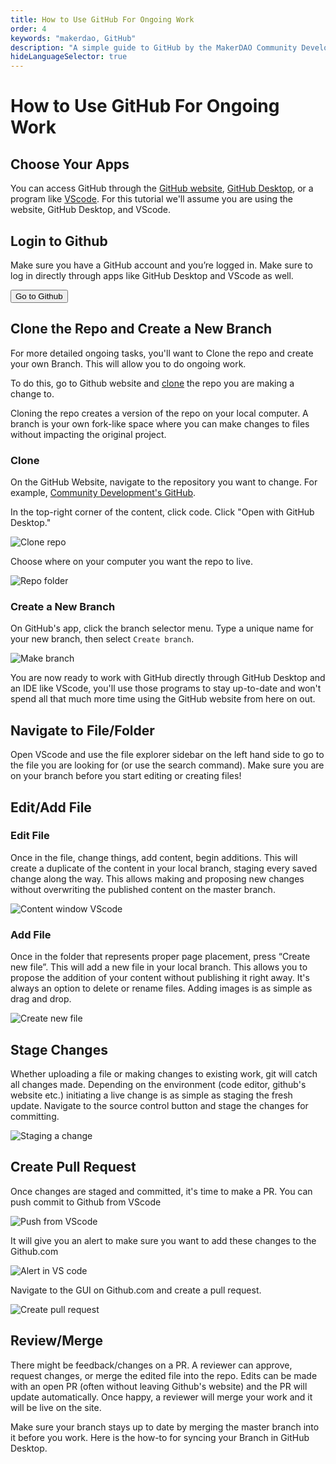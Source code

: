 ```yaml
---
title: How to Use GitHub For Ongoing Work
order: 4
keywords: "makerdao, GitHub"
description: "A simple guide to GitHub by the MakerDAO Community Development team."
hideLanguageSelector: true
---
```


# How to Use GitHub For Ongoing Work

<Process>

<Box>

## Choose Your Apps

You can access GitHub through the [GitHub website](https://github.com/), [GitHub Desktop](https://desktop.github.com/), or a program like [VScode](https://code.visualstudio.com/). For this tutorial we'll assume you are using the website, GitHub Desktop, and VScode.

</Box>

<Box>

## Login to Github

Make sure you have a GitHub account and you’re logged in. Make sure to log in directly through apps like GitHub Desktop and VScode as well.

<Button to="https://github.com/login">Go to Github</Button>

</Box>

<Box>

## Clone the Repo and Create a New Branch

For more detailed ongoing tasks, you'll want to Clone the repo and create your own Branch. This will allow you to do ongoing work.

To do this, go to Github website and [clone](https://docs.github.com/en/github/creating-cloning-and-archiving-repositories/cloning-a-repository) the repo you are making a change to.

Cloning the repo creates a version of the repo on your local computer. A branch is your own fork-like space where you can make changes to files without impacting the original project.

### Clone

On the GitHub Website, navigate to the repository you want to change. For example, [Community Development's GitHub](https://github.com/makerdao/community).

In the top-right corner of the content, click code. Click "Open with GitHub Desktop."

![Clone repo](/images/github-clone-desktop.png)

 Choose where on your computer you want the repo to live.

 ![Repo folder](/images/github-choose-repo-folder.png)

### Create a New Branch

On GitHub's app, click the branch selector menu. Type a unique name for your new branch, then select `Create branch`.

![Make branch](/images/github-make-branch.png)

You are now ready to work with GitHub directly through GitHub Desktop and an IDE like VScode, you'll use those programs to stay up-to-date and won't spend all that much more time using the GitHub website from here on out.

</Box>

<Box>

## Navigate to File/Folder

Open VScode and use the file explorer sidebar on the left hand side to go to the file you are looking for (or use the search command). Make sure you are on your branch before you start editing or creating files!

</Box>

<Box>

## Edit/Add File

### Edit File

Once in the file, change things, add content, begin additions. This will create a duplicate of the content in your local branch, staging every saved change along the way. This allows making and proposing new changes without overwriting the published content on the master branch.

![Content window VScode](/images/github-content-window-making-changes.png)

### Add File

Once in the folder that represents proper page placement, press “Create new file”. This will add a new file in your local branch. This allows you to propose the addition of your content without publishing it right away. It's always an option to delete or rename files. Adding images is as simple as drag and drop.

![Create new file](/images/github.png)

</Box>

<Box>

## Stage Changes

Whether uploading a file or making changes to existing work, git will catch all changes made. Depending on the environment (code editor, github's website etc.) initiating a live change is as simple as staging the fresh update. Navigate to the source control button and stage the changes for committing.

![Staging a change](/images/github-simple-commit-vscode.png)

</Box>

<Box>

## Create Pull Request

Once changes are staged and committed, it's time to make a PR. You can push commit to Github from VScode

![Push from VScode](/images/github-push-pull.png)

It will give you an alert to make sure you want to add these changes to the Github.com

![Alert in VS code](/images/github-alert-push-pull.png)

Navigate to the GUI on Github.com and create a pull request.

![Create pull request](/images/github-create-pull-request.png)

</Box>

<Box>

## Review/Merge

There might be feedback/changes on a PR. A reviewer can approve, request changes, or merge the edited file into the repo. Edits can be made with an open PR (often without leaving Github's website) and the PR will update automatically. Once happy, a reviewer will merge your work and it will be live on the site.

</Box>

</Process>

<Callout variant='warning' icon='laptop'>

  <Box>
  
  Make sure your branch stays up to date by merging the master branch into it before you work. Here is the <Link to="https://docs.github.com/en/desktop/contributing-and-collaborating-using-github-desktop/syncing-your-branch"> how-to for syncing your Branch in GitHub Desktop</Link>.
 
  </Box>

</Callout>
